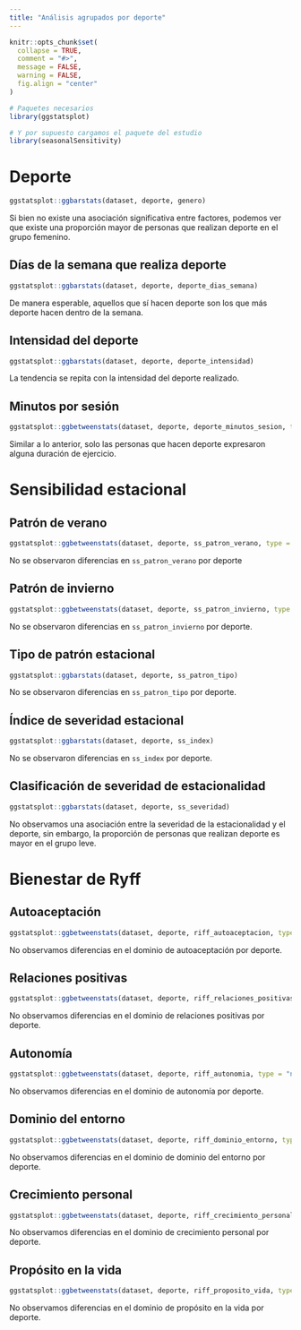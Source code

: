 ```yaml
---
title: "Análisis agrupados por deporte"
---
```


```r
knitr::opts_chunk$set(
  collapse = TRUE,
  comment = "#>",
  message = FALSE,
  warning = FALSE,
  fig.align = "center"
)
```

```r
# Paquetes necesarios
library(ggstatsplot)

# Y por supuesto cargamos el paquete del estudio
library(seasonalSensitivity)
```

# Deporte

```r
ggstatsplot::ggbarstats(dataset, deporte, genero)
```

Si bien no existe una asociación significativa entre factores, podemos ver que existe una proporción mayor de personas que realizan deporte en el grupo femenino.

## Días de la semana que realiza deporte

```r
ggstatsplot::ggbarstats(dataset, deporte, deporte_dias_semana)
```

De manera esperable, aquellos que sí hacen deporte son los que más deporte hacen dentro de la semana.

## Intensidad del deporte

```r
ggstatsplot::ggbarstats(dataset, deporte, deporte_intensidad)
```

La tendencia se repita con la intensidad del deporte realizado. 

## Minutos por sesión

```r
ggstatsplot::ggbetweenstats(dataset, deporte, deporte_minutos_sesion, type = "np")
```

Similar a lo anterior, solo las personas que hacen deporte expresaron alguna duración de ejercicio.

# Sensibilidad estacional

## Patrón de verano

```r
ggstatsplot::ggbetweenstats(dataset, deporte, ss_patron_verano, type = "np")
```

No se observaron diferencias en `ss_patron_verano` por deporte

## Patrón de invierno

```r
ggstatsplot::ggbetweenstats(dataset, deporte, ss_patron_invierno, type = "np")
```

No se observaron diferencias en `ss_patron_invierno` por deporte.

## Tipo de patrón estacional

```r
ggstatsplot::ggbarstats(dataset, deporte, ss_patron_tipo)
```

No se observaron diferencias en `ss_patron_tipo` por deporte.

## Índice de severidad estacional

```r
ggstatsplot::ggbarstats(dataset, deporte, ss_index)
```

No se observaron diferencias en `ss_index` por deporte.

## Clasificación de severidad de estacionalidad

```r
ggstatsplot::ggbarstats(dataset, deporte, ss_severidad)
```

No observamos una asociación entre la severidad de la estacionalidad y el deporte, sin embargo, la proporción de personas que realizan deporte es mayor en el grupo leve.

# Bienestar de Ryff

## Autoaceptación

```r
ggstatsplot::ggbetweenstats(dataset, deporte, riff_autoaceptacion, type = "np")
```

No observamos diferencias en el dominio de autoaceptación por deporte.

## Relaciones positivas

```r
ggstatsplot::ggbetweenstats(dataset, deporte, riff_relaciones_positivas, type = "np")
```

No observamos diferencias en el dominio de relaciones positivas por deporte.

## Autonomía

```r
ggstatsplot::ggbetweenstats(dataset, deporte, riff_autonomia, type = "np")
```

No observamos diferencias en el dominio de autonomía por deporte.

## Dominio del entorno

```r
ggstatsplot::ggbetweenstats(dataset, deporte, riff_dominio_entorno, type = "np")
```

No observamos diferencias en el dominio de dominio del entorno por deporte.

## Crecimiento personal

```r
ggstatsplot::ggbetweenstats(dataset, deporte, riff_crecimiento_personal, type = "np")
```

No observamos diferencias en el dominio de crecimiento personal por deporte.

## Propósito en la vida

```r
ggstatsplot::ggbetweenstats(dataset, deporte, riff_proposito_vida, type = "np")
```

No observamos diferencias en el dominio de propósito en la vida por deporte.
